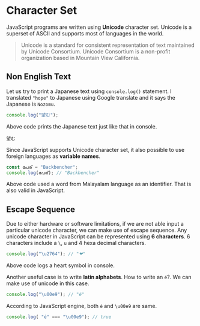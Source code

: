 
<Layout>
<SEO title="Character Set in JavaScript" />
<JSLayout>

# Character Set

JavaScript programs are written using **Unicode** character set. Unicode is a superset of ASCII and supports most of languages in the world.

> Unicode is a standard for consistent representation of text maintained by Unicode Consortium. Unicode Consortium is a non-profit organization based in Mountain View California.

## Non English Text

Let us try to print a Japanese text using `console.log()` statement. I translated `"hope"` to Japanese using Google translate and it says the Japanese is `Nozomu`.

```javascript
console.log("望む");
```

Above code prints the Japanese text just like that in console.

```
望む
```

Since JavaScript supports Unicode character set, it also possible to use foreign languages as **variable names**.

```javascript
const പേര് = "Backbencher";
console.log(പേര്); // "Backbencher"
```

Above code used a word from Malayalam language as an identifier. That is also valid in JavaScript.

## Escape Sequence

Due to either hardware or software limitations, if we are not able input a particular unicode character, we can make use of escape sequence. Any unicode character in JavaScript can be represented using **6 characters**. 6 characters include a `\`, `u` and 4 hexa decimal characters.

```javascript
console.log("\u2764"); // "❤"
```

Above code logs a heart symbol in console.

Another useful case is to write **latin alphabets**. How to write an `é`?. We can make use of unicode in this case.

```javascript
console.log("\u00e9"); // "é"
```

According to JavaScript engine, both `é` and `\u00e9` are same.

```javascript
console.log( "é" === "\u00e9"); // true
```


</JSLayout>
</Layout>
